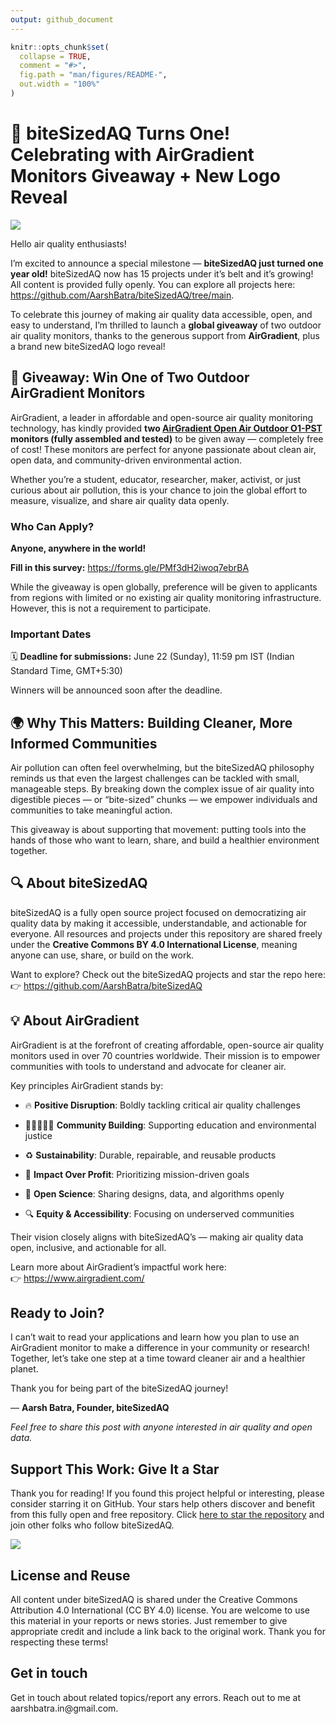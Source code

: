 ```yaml
---
output: github_document
---
```


<!-- README.md is generated from README.Rmd. Please edit that file -->

```r
knitr::opts_chunk$set(
  collapse = TRUE,
  comment = "#>",
  fig.path = "man/figures/README-",
  out.width = "100%"
)
```

# 🎉 biteSizedAQ Turns One! Celebrating with AirGradient Monitors Giveaway + New Logo Reveal

![](images/biteSizedAQ_transparent_logo_2.png)

Hello air quality enthusiasts!

I’m excited to announce a special milestone — **biteSizedAQ just turned one year old!** biteSizedAQ now has 15 projects under it's belt and it's growing! All content is provided fully openly. You can explore all projects here: <https://github.com/AarshBatra/biteSizedAQ/tree/main>.

To celebrate this journey of making air quality data accessible, open, and easy to understand, I’m thrilled to launch a **global giveaway** of two outdoor air quality monitors, thanks to the generous support from **AirGradient**, plus a brand new biteSizedAQ logo reveal!

## 🎁 Giveaway: Win One of Two Outdoor AirGradient Monitors

AirGradient, a leader in affordable and open-source air quality monitoring technology, has kindly provided **two [AirGradient Open Air Outdoor O1-PST](https://www.airgradient.com/outdoor/#comparison) monitors (fully assembled and tested)** to be given away — completely free of cost! These monitors are perfect for anyone passionate about clean air, open data, and community-driven environmental action.

Whether you’re a student, educator, researcher, maker, activist, or just curious about air pollution, this is your chance to join the global effort to measure, visualize, and share air quality data openly.

### Who Can Apply?

**Anyone, anywhere in the world!**

**Fill in this survey:** <https://forms.gle/PMf3dH2iwoq7ebrBA>

While the giveaway is open globally, preference will be given to applicants from regions with limited or no existing air quality monitoring infrastructure. However, this is not a requirement to participate.

### Important Dates

🗓️ **Deadline for submissions:** June 22 (Sunday), 11:59 pm IST (Indian Standard Time, GMT+5:30)

Winners will be announced soon after the deadline.

## 🌍 Why This Matters: Building Cleaner, More Informed Communities

Air pollution can often feel overwhelming, but the biteSizedAQ philosophy reminds us that even the largest challenges can be tackled with small, manageable steps. By breaking down the complex issue of air quality into digestible pieces — or “bite-sized” chunks — we empower individuals and communities to take meaningful action.

This giveaway is about supporting that movement: putting tools into the hands of those who want to learn, share, and build a healthier environment together.

## 🔍 About biteSizedAQ

biteSizedAQ is a fully open source project focused on democratizing air quality data by making it accessible, understandable, and actionable for everyone. All resources and projects under this repository are shared freely under the **Creative Commons BY 4.0 International License**, meaning anyone can use, share, or build on the work.

Want to explore? Check out the biteSizedAQ projects and star the repo here:\
👉 <https://github.com/AarshBatra/biteSizedAQ>

## 💡 About AirGradient

AirGradient is at the forefront of creating affordable, open-source air quality monitors used in over 70 countries worldwide. Their mission is to empower communities with tools to understand and advocate for cleaner air.

Key principles AirGradient stands by:

-   🔥 **Positive Disruption**: Boldly tackling critical air quality challenges

-   🧑🏽‍🤝‍🧑🏻 **Community Building**: Supporting education and environmental justice

-   ♻️ **Sustainability**: Durable, repairable, and reusable products

-   💚 **Impact Over Profit**: Prioritizing mission-driven goals

-   🧪 **Open Science**: Sharing designs, data, and algorithms openly

-   🔍 **Equity & Accessibility**: Focusing on underserved communities

Their vision closely aligns with biteSizedAQ’s — making air quality data open, inclusive, and actionable for all.

Learn more about AirGradient’s impactful work here:\
👉 <https://www.airgradient.com/>

## Ready to Join?

I can’t wait to read your applications and learn how you plan to use an AirGradient monitor to make a difference in your community or research! Together, let’s take one step at a time toward cleaner air and a healthier planet.

Thank you for being part of the biteSizedAQ journey!

— **Aarsh Batra, Founder, biteSizedAQ**

*Feel free to share this post with anyone interested in air quality and open data.*

## Support This Work: Give It a Star

Thank you for reading! If you found this project helpful or interesting, please consider starring it on GitHub. Your stars help others discover and benefit from this fully open and free repository. Click [here to star the repository](https://github.com/AarshBatra/biteSizedAQ/stargazers) and join other folks who follow biteSizedAQ.

![](images/clipboard-3789678823.png)

## License and Reuse {#license-and-reuse}

All content under biteSizedAQ is shared under the Creative Commons Attribution 4.0 International (CC BY 4.0) license. You are welcome to use this material in your reports or news stories. Just remember to give appropriate credit and include a link back to the original work. Thank you for respecting these terms!

## Get in touch {data-link="Get in touch"}

Get in touch about related topics/report any errors. Reach out to me at aarshbatra.in\@gmail.com.
